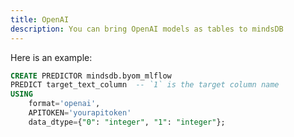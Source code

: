 ```yaml
---
title: OpenAI
description: You can bring OpenAI models as tables to mindsDB
---
```


Here is an example:

```sql
CREATE PREDICTOR mindsdb.byom_mlflow
PREDICT target_text_column  -- `1` is the target column name
USING
    format='openai',
    APITOKEN='yourapitoken'
    data_dtype={"0": "integer", "1": "integer"};
```
